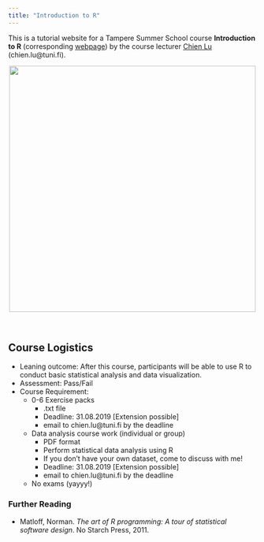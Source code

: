 ```yaml
---
title: "Introduction to R"
---
```


This is a tutorial website for a Tampere Summer School course **Introduction to R** (corresponding [webpage](https://www.tuni.fi/en/study-with-us/introduction-r-tampere-summer-school)) by the course lecturer [Chien Lu](https://humblelu.github.io/personal_website/) (chien.lu@tuni.fi).

<center>
![](drop.png){width=500px}
</center>
<br>


## Course Logistics

* Leaning outcome: After this course, participants will be able to use R to conduct basic statistical analysis and data visualization.
* Assessment: Pass/Fail
* Course Requirement:
    + 0-6 Exercise packs 
        + .txt file
        + Deadline: 31.08.2019 [Extension possible]
        + email to chien.lu@tuni.fi by the deadline
    + Data analysis course work (individual or group)
        + PDF format
        + Perform statistical data analysis using R
        + If you don't have your own dataset, come to discuss with me!
        + Deadline: 31.08.2019 [Extension possible]
        + email to chien.lu@tuni.fi by the deadline
    + No exams (yayyy!)
    
### Further Reading

* Matloff, Norman. _The art of R programming: A tour of statistical software design_. No Starch Press, 2011.
